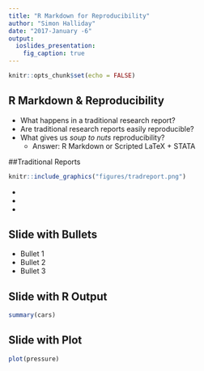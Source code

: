 ```yaml
---
title: "R Markdown for Reproducibility"
author: "Simon Halliday"
date: "2017-January -6"
output: 
  ioslides_presentation:
    fig_caption: true
---
```


```r
knitr::opts_chunk$set(echo = FALSE)
```

## R Markdown & Reproducibility 

- What happens in a traditional research report? 
- Are traditional research reports easily reproducible? 
- What gives us *soup to nuts* reproducibility? 
  - Answer: R Markdown or Scripted LaTeX + STATA


##Traditional Reports

```r
knitr::include_graphics("figures/tradreport.png")
```

- 
- 
- 


## Slide with Bullets

- Bullet 1
- Bullet 2
- Bullet 3

## Slide with R Output

```r
summary(cars)
```

## Slide with Plot

```r
plot(pressure)
```

